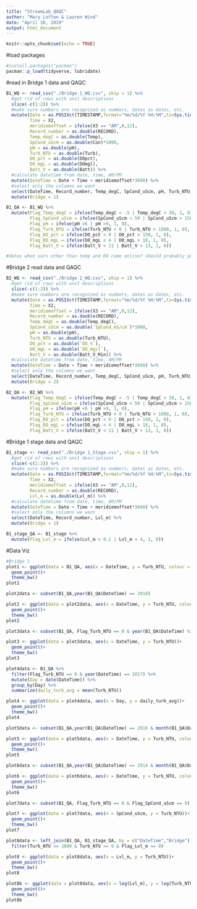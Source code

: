```yaml
---
title: "StreamLab_QAQC"
author: "Mary Lofton & Lauren Wind"
date: "April 16, 2019"
output: html_document
---
```


```r
knitr::opts_chunk$set(echo = TRUE)
```

#load packages
```r
#install.packages("pacman")
pacman::p_load(tidyverse, lubridate)
```

#read in Bridge 1 data and QAQC
```r
B1_WQ <- read_csv("./Bridge 1_WQ.csv", skip = 1) %>%
  #get rid of rows with unit descriptions
  slice(-c(1:2)) %>%
  #make sure numbers are recognized as numbers, dates as dates, etc.
  mutate(Date = as.POSIXct(TIMESTAMP,format="%m/%d/%Y %H:%M",tz=Sys.timezone()),
         Time = X2,
         meridiemoffset = ifelse(X3 == "AM",0,12),
         Record_number = as.double(RECORD),
         Temp_degC = as.double(Temp),
         SpCond_uScm = as.double(Con)*1000,
         pH = as.double(pH),
         Turb_NTU = as.double(Turb),
         DO_pct = as.double(DOpct),
         DO_mgL = as.double(DOmgl),
         Batt_V = as.double(Batt)) %>%
  #calculate datetime from date, time, AM/PM
  mutate(DateTime = Date + Time + meridiemoffset*3600) %>%
  #select only the columns we want
  select(DateTime, Record_number, Temp_degC, SpCond_uScm, pH, Turb_NTU, DO_pct, DO_mgL, Batt_V) %>%
  mutate(Bridge = 1)

B1_QA <- B1_WQ %>%
  mutate(Flag_Temp_degC = ifelse(Temp_degC < -5 | Temp_degC > 30, 1, 0),
         Flag_SpCond_uScm = ifelse(SpCond_uScm < 50 | SpCond_uScm > 1500, 1, 0),
         Flag_pH = ifelse(pH <6 | pH >9, 1, 0),
         Flag_Turb_NTU = ifelse(Turb_NTU < 0 | Turb_NTU > 1000, 1, 0), #Timpano et al. 2010
         Flag_DO_pct = ifelse(DO_pct < 0 | DO_pct > 150, 1, 0),
         Flag_DO_mgL = ifelse(DO_mgL < 4 | DO_mgL > 18, 1, 0),
         Flag_Batt_V = ifelse(Batt_V < 11 | Batt_V > 13, 1, 0))

#dates when vars other than temp and DO came online? should probably populate w/ NAs
```

#Bridge 2 read data and QAQC
```r

B2_WQ <- read_csv("./Bridge 2_WQ.csv", skip = 1) %>%
  #get rid of rows with unit descriptions
  slice(-c(1:2)) %>%
  #make sure numbers are recognized as numbers, dates as dates, etc.
  mutate(Date = as.POSIXct(TIMESTAMP,format="%m/%d/%Y %H:%M",tz=Sys.timezone()),
         Time = X2,
         meridiemoffset = ifelse(X3 == "AM",0,12),
         Record_number = as.double(RECORD),
         Temp_degC = as.double(Temp_degC),
         SpCond_uScm = as.double(`SpCond_mS/cm`)*1000,
         pH = as.double(pH),
         Turb_NTU = as.double(Turb_NTU),
         DO_pct = as.double(`DO_%`),
         DO_mgL = as.double(`DO_mg/l`),
         Batt_V = as.double(Batt_V_Min)) %>%
  #calculate datetime from date, time, AM/PM
  mutate(DateTime = Date + Time + meridiemoffset*3600) %>%
  #select only the columns we want
  select(DateTime, Record_number, Temp_degC, SpCond_uScm, pH, Turb_NTU, DO_pct, DO_mgL, Batt_V) %>%
  mutate(Bridge = 2)

B2_QA <- B2_WQ %>%
  mutate(Flag_Temp_degC = ifelse(Temp_degC < -5 | Temp_degC > 30, 1, 0),
         Flag_SpCond_uScm = ifelse(SpCond_uScm < 50 | SpCond_uScm > 1500, 1, 0),
         Flag_pH = ifelse(pH <6 | pH >9, 1, 0),
         Flag_Turb_NTU = ifelse(Turb_NTU < 0 | Turb_NTU > 1000, 1, 0), #Timpano et al. 2010
         Flag_DO_pct = ifelse(DO_pct < 0 | DO_pct > 150, 1, 0),
         Flag_DO_mgL = ifelse(DO_mgL < 4 | DO_mgL > 18, 1, 0),
         Flag_Batt_V = ifelse(Batt_V < 11 | Batt_V > 13, 1, 0))
```

#Bridge 1 stage data and QAQC
```r
B1_stage <- read_csv("./Bridge 1_Stage.csv", skip = 1) %>%
  #get rid of rows with unit descriptions
  slice(-c(1:2)) %>%
  #make sure numbers are recognized as numbers, dates as dates, etc.
  mutate(Date = as.POSIXct(TIMESTAMP,format="%m/%d/%Y %H:%M",tz=Sys.timezone()),
         Time = X2,
         meridiemoffset = ifelse(X3 == "AM",0,12),
         Record_number = as.double(RECORD),
         Lvl_m = as.double(Lvl_m)) %>%
  #calculate datetime from date, time, AM/PM
  mutate(DateTime = Date + Time + meridiemoffset*3600) %>%
  #select only the columns we want
  select(DateTime, Record_number, Lvl_m) %>%
  mutate(Bridge = 1)

B1_stage_QA <- B1_stage %>%
  mutate(Flag_Lvl_m = ifelse(Lvl_m < 0.2 | Lvl_m > 4, 1, 0))

```

#Data Viz
```r
#Bridge 1
plot1 <- ggplot(data = B1_QA, aes(x = DateTime, y = Turb_NTU, colour = Flag_Turb_NTU))+
  geom_point()+
  theme_bw()
plot1

plot2data <- subset(B1_QA,year(B1_QA$DateTime) == 2018)

plot2 <- ggplot(data = plot2data, aes(x = DateTime, y = Turb_NTU, colour = Flag_Turb_NTU))+
  geom_point()+
  theme_bw()
plot2

plot3data <- subset(B1_QA, Flag_Turb_NTU == 0 & year(B1_QA$DateTime) %in% c(2014:2017) & month(B1_QA$DateTime) %in% c(2:5))

plot3 <- ggplot(data = plot3data, aes(x = DateTime, y = Turb_NTU))+
  geom_point()+
  theme_bw()
plot3

plot4data <- B1_QA %>%
  filter(Flag_Turb_NTU == 0 & year(DateTime) == 2017) %>%
  mutate(Day = date(DateTime)) %>%
  group_by(Day) %>%
  summarize(daily_turb_avg = mean(Turb_NTU))

plot4 <- ggplot(data = plot4data, aes(x = Day, y = daily_turb_avg))+
  geom_point()+
  theme_bw()
plot4

plot5data <- subset(B1_QA,year(B1_QA$DateTime) == 2016 & month(B1_QA$DateTime) %in% c(9:10))

plot5 <- ggplot(data = plot5data, aes(x = DateTime, y = Turb_NTU, colour = Flag_Turb_NTU))+
  geom_point()+
  theme_bw()
plot5

plot6data <- subset(B1_QA,year(B1_QA$DateTime) == 2014 & month(B1_QA$DateTime) == 3)

plot6 <- ggplot(data = plot6data, aes(x = DateTime, y = Turb_NTU, colour = Flag_Turb_NTU))+
  geom_point()+
  theme_bw()
plot6

plot7data <- subset(B1_QA, Flag_Turb_NTU == 0 & Flag_SpCond_uScm == 0)

plot7 <- ggplot(data = plot7data, aes(x = SpCond_uScm, y = Turb_NTU))+
  geom_point()+
  theme_bw()
plot7

plot8data <- left_join(B1_QA, B1_stage_QA, by = c("DateTime","Bridge")) %>%
  filter(Turb_NTU <= 2000 & Turb_NTU >= 0 & Flag_Lvl_m == 0)

plot8 <- ggplot(data = plot8data, aes(x = Lvl_m, y = Turb_NTU))+
  geom_point()+
  theme_bw()
plot8

plot8b <- ggplot(data = plot8data, aes(x = log(Lvl_m), y = log(Turb_NTU)))+
  geom_point()+
  theme_bw()
plot8b
```

